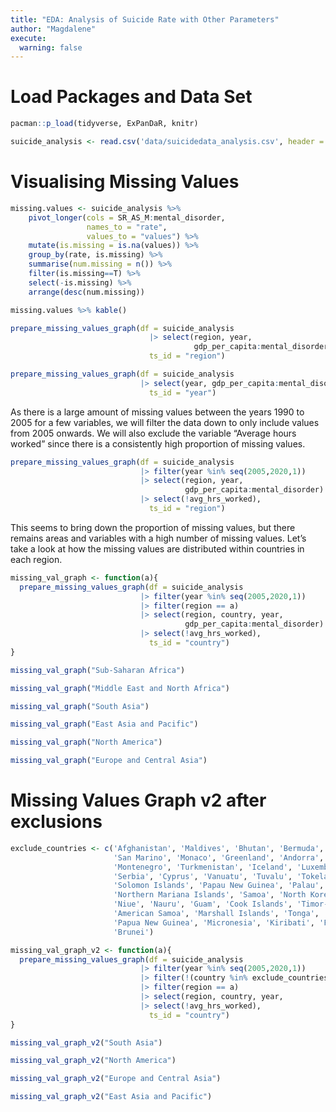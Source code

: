 ```yaml
---
title: "EDA: Analysis of Suicide Rate with Other Parameters"
author: "Magdalene"
execute: 
  warning: false
---
```


# Load Packages and Data Set

```r
pacman::p_load(tidyverse, ExPanDaR, knitr)

suicide_analysis <- read.csv('data/suicidedata_analysis.csv', header = T)
```

# Visualising Missing Values

```r
missing.values <- suicide_analysis %>%
    pivot_longer(cols = SR_AS_M:mental_disorder, 
                 names_to = "rate",
                 values_to = "values") %>%
    mutate(is.missing = is.na(values)) %>%
    group_by(rate, is.missing) %>%
    summarise(num.missing = n()) %>%
    filter(is.missing==T) %>%
    select(-is.missing) %>%
    arrange(desc(num.missing)) 

missing.values %>% kable()
```

```r
prepare_missing_values_graph(df = suicide_analysis
                               |> select(region, year,
                                         gdp_per_capita:mental_disorder), 
                               ts_id = "region")
```

```r
prepare_missing_values_graph(df = suicide_analysis 
                             |> select(year, gdp_per_capita:mental_disorder), 
                               ts_id = "year")
```

As there is a large amount of missing values between the years 1990 to 2005 for a few variables, we will filter the data down to only include values from 2005 onwards. We will also exclude the variable "Average hours worked" since there is a consistently high proportion of missing values.

```r
prepare_missing_values_graph(df = suicide_analysis 
                             |> filter(year %in% seq(2005,2020,1))
                             |> select(region, year,
                                       gdp_per_capita:mental_disorder)
                             |> select(!avg_hrs_worked), 
                               ts_id = "region")
```

This seems to bring down the proportion of missing values, but there remains areas and variables with a high number of missing values. Let's take a look at how the missing values are distributed within countries in each region.

```r
missing_val_graph <- function(a){
  prepare_missing_values_graph(df = suicide_analysis 
                             |> filter(year %in% seq(2005,2020,1))
                             |> filter(region == a)
                             |> select(region, country, year,
                                       gdp_per_capita:mental_disorder)
                             |> select(!avg_hrs_worked), 
                               ts_id = "country")
}
```

```r
missing_val_graph("Sub-Saharan Africa")
```

```r
missing_val_graph("Middle East and North Africa")
```

```r
missing_val_graph("South Asia")
```

```r
missing_val_graph("East Asia and Pacific")
```

```r
missing_val_graph("North America")
```

```r
missing_val_graph("Europe and Central Asia")
```

# Missing Values Graph v2 after exclusions

```r
exclude_countries <- c('Afghanistan', 'Maldives', 'Bhutan', 'Bermuda', 
                       'San Marino', 'Monaco', 'Greenland', 'Andorra',
                       'Montenegro', 'Turkmenistan', 'Iceland', 'Luxembourg',
                       'Serbia', 'Cyprus', 'Vanuatu', 'Tuvalu', 'Tokelau',
                       'Solomon Islands', 'Papau New Guinea', 'Palau', 
                       'Northern Mariana Islands', 'Samoa', 'North Korea', 
                       'Niue', 'Nauru', 'Guam', 'Cook Islands', 'Timor-Leste',
                       'American Samoa', 'Marshall Islands', 'Tonga', 'Taiwan',
                       'Papua New Guinea', 'Micronesia', 'Kiribati', 'Fiji',
                       'Brunei')

missing_val_graph_v2 <- function(a){
  prepare_missing_values_graph(df = suicide_analysis 
                             |> filter(year %in% seq(2005,2020,1))
                             |> filter(!(country %in% exclude_countries))
                             |> filter(region == a)
                             |> select(region, country, year,                                         gdp_per_capita:mental_disorder)
                             |> select(!avg_hrs_worked), 
                               ts_id = "country")
}
```

```r
missing_val_graph_v2("South Asia")
```

```r
missing_val_graph_v2("North America")
```

```r
missing_val_graph_v2("Europe and Central Asia")
```

```r
missing_val_graph_v2("East Asia and Pacific")
```
